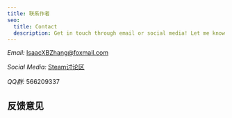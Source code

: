 ```yaml
---
title: 联系作者
seo:
  title: Contact
  description: Get in touch through email or social media! Let me know how I can help.
---
```



_Email:_
[IsaacXBZhang@foxmail.com](IsaacXBZhang@foxmail.com)

_Social Media:_
[Steam讨论区](https://steamcommunity.com/app/2010900/discussions/)

_QQ群:_
566209337


## 反馈意见

<WalineComments client:load/>
